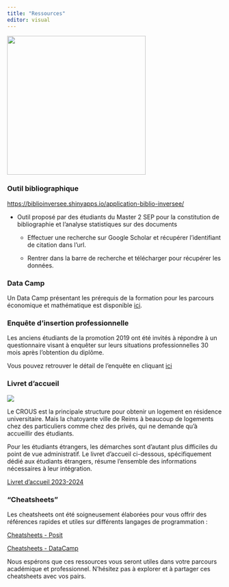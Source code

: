 ```yaml
---
title: "Ressources"
editor: visual
---
```


![](Images/ressources.png){fig-align="center" width="324"}

### Outil bibliographique

<https://biblioinversee.shinyapps.io/application-biblio-inversee/>

-   Outil proposé par des étudiants du Master 2 SEP pour la constitution de bibliographie et l'analyse statistiques sur des documents

    -   Effectuer une recherche sur Google Scholar et récupérer l'identifiant de citation dans l'url.

    -   Rentrer dans la barre de recherche et télécharger pour récupérer les données.

### Data Camp

Un Data Camp présentant les prérequis de la formation pour les parcours économique et mathématique est disponible [ici](https://datacamp.quarto.pub/datacamp/).

### Enquête d'insertion professionnelle

Les anciens étudiants de la promotion 2019 ont été invités à répondre à un questionnaire visant à enquêter sur leurs situations professionnelles 30 mois après l'obtention du diplôme.

Vous pouvez retrouver le détail de l'enquête en cliquant [ici](enquetes.pdf)

### Livret d'accueil

![](images/FR_welcome-03.jpg){fig-align="center"}

Le CROUS est la principale structure pour obtenir un logement en résidence universitaire. Mais la chatoyante ville de Reims à beaucoup de logements chez des particuliers comme chez des privés, qui ne demande qu'à accueillir des étudiants.

Pour les étudiants étrangers, les démarches sont d'autant plus difficiles du point de vue administratif. Le livret d'accueil ci-dessous, spécifiquement dédié aux étudiants étrangers, résume l'ensemble des informations nécessaires à leur intégration.

[Livret d'accueil 2023-2024](https://livret-accueil.quarto.pub/livretaccueil/)

### **"Cheatsheets"**

Les cheatsheets ont été soigneusement élaborées pour vous offrir des références rapides et utiles sur différents langages de programmation :

[Cheatsheets - Posit](https://posit.co/resources/cheatsheets/?type=posit-cheatsheets/)

[Cheatsheets - DataCamp](https://www.datacamp.com/resources/cheatsheets)

Nous espérons que ces ressources vous seront utiles dans votre parcours académique et professionnel. N'hésitez pas à explorer et à partager ces cheatsheets avec vos pairs.
